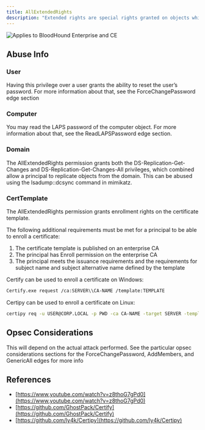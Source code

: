 ```yaml
---
title: AllExtendedRights
description: "Extended rights are special rights granted on objects which allow reading of privileged attributes, as well as performing special actions."
---
```


<img noZoom src="/assets/enterprise-AND-community-edition-pill-tag.svg" alt="Applies to BloodHound Enterprise and CE"/>


## Abuse Info
### **User**

Having this privilege over a user grants the ability to reset the user’s password. For more information about that, see the ForceChangePassword edge section

### **Computer**

You may read the LAPS password of the computer object. For more information about that, see the ReadLAPSPassword edge section.

### **Domain**

The AllExtendedRights permission grants both the DS-Replication-Get-Changes and DS-Replication-Get-Changes-All privileges, which combined allow a principal to replicate objects from the domain. This can be abused using the lsadump::dcsync command in mimikatz.

### **CertTemplate**

The AllExtendedRights permission grants enrollment rights on the certificate template.

The following additional requirements must be met for a principal to be able to enroll a certificate:

1.  The certificate template is published on an enterprise CA
2.  The principal has Enroll permission on the enterprise CA
3.  The principal meets the issuance requirements and the requirements for subject name and subject alternative name defined by the template

Certify can be used to enroll a certificate on Windows:

```bash
Certify.exe request /ca:SERVER\\CA-NAME /template:TEMPLATE
```

Certipy can be used to enroll a certificate on Linux:

```bash
certipy req -u USER@CORP.LOCAL -p PWD -ca CA-NAME -target SERVER -template TEMPLATE
```

## Opsec Considerations

This will depend on the actual attack performed. See the particular opsec considerations sections for the ForceChangePassword, AddMembers, and GenericAll edges for more info

## References

* [https://www.youtube.com/watch?v=z8thoG7gPd0](https://www.youtube.com/watch?v=z8thoG7gPd0)
* [https://github.com/GhostPack/Certify](https://github.com/GhostPack/Certify)
* [https://github.com/ly4k/Certipy](https://github.com/ly4k/Certipy)
